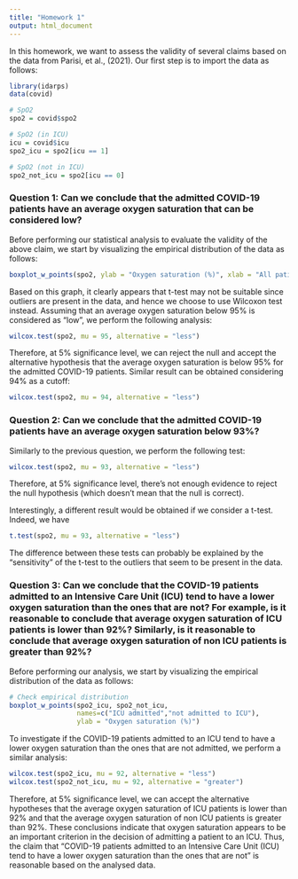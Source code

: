 ```yaml
---
title: "Homework 1"
output: html_document
---
```


In this homework, we want to assess the validity of several claims based on the data from Parisi, et al., (2021). Our first step is to import the data as follows:

```r
library(idarps)
data(covid)

# SpO2
spo2 = covid$spo2

# SpO2 (in ICU)
icu = covid$icu
spo2_icu = spo2[icu == 1]

# SpO2 (not in ICU)
spo2_not_icu = spo2[icu == 0]
```

### Question 1: Can we conclude that the admitted COVID-19 patients have an average oxygen saturation that can be considered low?

Before performing our statistical analysis to evaluate the validity of the above claim, we start by visualizing the empirical distribution of the data as follows:

```r
boxplot_w_points(spo2, ylab = "Oxygen saturation (%)", xlab = "All patients")
```

Based on this graph, it clearly appears that t-test may not be suitable since outliers are present in the data, and hence we choose to use Wilcoxon test instead. Assuming that an average oxygen saturation below 95% is considered as "low", we perform the following analysis:

```r
wilcox.test(spo2, mu = 95, alternative = "less")
```

Therefore, at 5\% significance level, we can reject the null and accept the alternative hypothesis that the average oxygen saturation is below 95% for the admitted COVID-19 patients. Similar result can be obtained considering 94% as a cutoff:

```r
wilcox.test(spo2, mu = 94, alternative = "less")
```

### Question 2: Can we conclude that the admitted COVID-19 patients have an average oxygen saturation below 93%?

Similarly to the previous question, we perform the following test:

```r
wilcox.test(spo2, mu = 93, alternative = "less")
```

Therefore, at 5\% significance level, there's not enough evidence to reject the null hypothesis (which doesn't mean that the null is correct).

Interestingly, a different result would be obtained if we consider a t-test. Indeed, we have

```r
t.test(spo2, mu = 93, alternative = "less")
```

The difference between these tests can probably be explained by the "sensitivity" of the t-test to the outliers that seem to be present in the data.

### Question 3: Can we conclude that the COVID-19 patients admitted to an Intensive Care Unit (ICU) tend to have a lower oxygen saturation than the ones that are not? For example, is it reasonable to conclude that average oxygen saturation of ICU patients is lower than 92%? Similarly, is it reasonable to conclude that average oxygen saturation of non ICU patients is greater than 92%?

Before performing our analysis, we start by visualizing the empirical distribution of the data as follows:

```r
# Check empirical distribution
boxplot_w_points(spo2_icu, spo2_not_icu, 
                 names=c("ICU admitted","not admitted to ICU"), 
                 ylab = "Oxygen saturation (%)")
``` 

To investigate if the COVID-19 patients admitted to an ICU tend to have a lower oxygen saturation than the ones that are not admitted, we perform a similar analysis:

```r
wilcox.test(spo2_icu, mu = 92, alternative = "less")
wilcox.test(spo2_not_icu, mu = 92, alternative = "greater")
```

Therefore, at 5\% significance level, we can accept the alternative hypotheses that the average oxygen saturation of ICU patients is lower than 92% and that the average oxygen saturation of non ICU patients is greater than 92%. These conclusions indicate that oxygen saturation appears to be an important criterion in the decision of admitting a patient to an ICU. Thus, the claim that "COVID-19 patients admitted to an Intensive Care Unit (ICU) tend to have a lower oxygen saturation than the ones that are not" is reasonable based on the analysed data.
